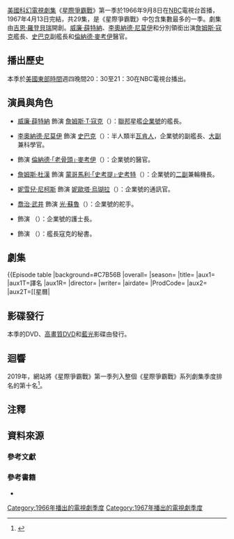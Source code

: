 {{noteTA
|G1=Show
|G2=TV
|G3=Movie
|G4=StarTrek
}}
{{Infobox television season
| season_name          = 《星際爭霸戰》
| season_number        = 1
| eng_name             = {{lang|en|''Star Trek: The Original Series'' (Season 1)}}
| bgcolour             = #c7b56b
| image                = Star Trek The Original Series season 1.jpg
| image_alt            = 
| caption              = 重製版DVD封面
| starring             = {{Plainlist|
* [[威廉·薛特納|威廉·薛特納]]
* [[李奧納德·尼莫伊|李奧納德·尼莫伊]]
* {{le|德福雷斯特·凱利|DeForest Kelley}}
}}
| country              = {{US}}
| num_episodes         = 29
| network              = [[全國廣播公司|NBC]]
| first_aired          = {{Start date|1966|9|8}}
| last_aired           = {{End date|1967|4|13}}
| next_season          = [[星際爭霸戰_(第二季)|第二季]]
| episode_list         = 星際爭霸戰集數列表
}}

[[美國|美國]][[科幻|科幻]][[電視劇集|電視劇集]]《[[星際爭霸戰|星際爭霸戰]]》第一季於1966年9月8日在[[全國廣播公司|NBC]]電視台首播，1967年4月13日完結，共29集，是《星際爭霸戰》中包含集數最多的一季。劇集由[[吉恩·羅登貝瑞|吉恩·羅登貝瑞]]開創。[[威廉·薛特納|威廉·薛特納]]、[[李奧納德·尼莫伊|李奧納德·尼莫伊]]和{{le|德福雷斯特·凱利|DeForest Kelley}}分別領銜出演[[詹姆斯·寇克|詹姆斯·寇克]]艦長、[[史巴克|史巴克]]副艦長和[[倫納德·麥考伊|倫納德·麥考伊]]醫官。

== 播出歷史 ==
本季於[[美國東部時間|美國東部時間]]週四晚間20：30至21：30在NBC電視台播出。

== 演員與角色 ==
{{Main|{{le|星際爭霸戰演員列表|List of Star Trek: The Original Series cast members}}}}

* [[威廉·薛特納|威廉·薛特納]] 飾演 [[詹姆斯·T·寇克|詹姆斯·T·寇克]]（{{lang|en|James T. Kirk}}）：[[星際聯邦|聯邦]]星艦[[聯邦星艦企業號_(NCC-1701)|企業號]]的艦長。

* [[李奧納德·尼莫伊|李奧納德·尼莫伊]] 飾演 [[史巴克|史巴克]]（{{lang|en|Spock}}）：半人類半[[瓦肯人|瓦肯人]]，企業號的副艦長、[[大副|大副]]兼科學官。

* {{le|德福雷斯特·凱利|DeForest Kelley}} 飾演 [[倫納德·麥考伊|倫納德·「老骨頭」·麥考伊]]（{{lang|en|Leonard "Bones" McCoy}}）：企業號的醫官。

* [[詹姆斯·杜漢|詹姆斯·杜漢]] 飾演 [[蒙哥馬利·史考特|蒙哥馬利·「史考提」·史考特]]（{{lang|en|Montgomery "Scotty" Scott}}）：企業號的[[二副|二副]]兼輪機長。

* [[妮雪兒·尼柯斯|妮雪兒·尼柯斯]] 飾演 [[妮歐塔·烏瑚拉|妮歐塔·烏瑚拉]]（{{lang|en|Nyota Uhura}}）：企業號的通訊官。

* [[喬治·武井|喬治·武井]] 飾演 [[光·蘇魯|光·蘇魯]]（{{lang|en|Hikaru Sulu}}）：企業號的舵手。

* {{le|梅潔·巴瑞特|Majel Barrett}} 飾演 {{le|克莉絲汀·查培爾|Christine Chapel}}（{{lang|en|Christine Chapel}}）：企業號的護士長。

* {{le|葛莉絲·李·惠特尼|Grace Lee Whitney}} 飾演 {{le|珍妮絲·蘭德|Janice Rand}}（{{lang|en|Janice Rand}}）：艦長寇克的秘書。

== 劇集 ==
{{see also|{{le|星際爭霸戰集數列表|List of Star Trek: The Original Series episodes}}}}
<onlyinclude>{{Episode table
|background=#C7B56B
|overall=
|season=
|title=
|aux1=
|aux1T=譯名
|aux1R={{efn|[[Netflix|Netflix]]上的《星際爭霸戰》第一季中包括試播集《囚籠》，因此總集數為30集<ref name="Netflix">{{cite web|url=https://www.netflix.com/tw/title/70136140|title=《星際爭霸戰》|last=|first=|work=[[Netflix|Netflix]]|date=|access-date=2020-07-16}}</ref>。}}
|director=
|writer=
|airdate=
|ProdCode=
|aux2=
|aux2T=[[星曆|{{black]]
|aux2R={{sfn|Trimble|1976|p=12–13}}
|airdateR={{sfn|Trimble|1976|p=37–89}}
|episodes=
{{Episode list/sublist|星際爭霸戰集數列表
| EpisodeNumber    = 1
| EpisodeNumber2   = 1
| AltTitle         = {{lang|en|The Man Trap}}
| Aux1             = 圈套
| Aux2             = 1513.1
| DirectedBy       = {{le|馬克·丹尼爾斯|Marc Daniels}}
| WrittenBy        = {{le|喬治·克萊頓·強森|George Clayton Johnson}}
| OriginalAirDate  = {{Start date|1966|9|8}}
| ProdCode         = 06
| ShortSummary     = 
| LineColor        = c7b56b
}}
{{Episode list/sublist|星際爭霸戰集數列表
| EpisodeNumber    = 2
| EpisodeNumber2   = 2
| AltTitle         = {{lang|en|Charlie X}}
| Aux1             = 查理X
| Aux2             = 1533.6
| DirectedBy       = {{le|勞倫斯·多布金|Lawrence Dobkin}}
| WrittenBy        = {{StoryTeleplay|s=[[吉恩·羅登貝瑞|吉恩·羅登貝瑞]]|t={{le|D·C·方塔納|D. C. Fontana}}}}
| OriginalAirDate  = {{Start date|1966|9|15}}
| ProdCode         = 08
| ShortSummary     = 
| LineColor        = c7b56b
}}
{{Episode list/sublist|星際爭霸戰集數列表
| EpisodeNumber    = 3
| EpisodeNumber2   = 3
| AltTitle         = {{lang|en|Where No Man Has Gone Before}}
| Aux1             = 人類未踏足之地
| Aux2             = 1312.4
| DirectedBy       = {{le|詹姆斯·戈德斯通|James Goldstone}}
| WrittenBy        = {{le|塞繆爾·A·皮普爾斯|Samuel A. Peeples}}
| OriginalAirDate  = {{Start date|1966|9|22}}
| ProdCode         = 02b
| ShortSummary     = 
| LineColor        = c7b56b
}}
{{Episode list/sublist|星際爭霸戰集數列表
| EpisodeNumber    = 4
| EpisodeNumber2   = 4
| AltTitle         = {{lang|en|The Naked Time}}
| Aux1             = 裸時
| Aux2             = 1704.2
| DirectedBy       = 馬克·丹尼爾斯
| WrittenBy        = {{le|約翰·D·F·布萊克|John D. F. Black}}
| OriginalAirDate  = {{Start date|1966|9|29}}
| ProdCode         = 07
| ShortSummary     = 
| LineColor        = c7b56b
}}
{{Episode list/sublist|星際爭霸戰集數列表
| EpisodeNumber    = 5
| EpisodeNumber2   = 5
| AltTitle         = {{lang|en|The Enemy Within}}
| Aux1             = 內部的敵人
| Aux2             = 1672.1
| DirectedBy       = {{le|里奧·佩恩|Leo Penn}}
| WrittenBy        = [[李察·麥森|李察·麥森]]
| OriginalAirDate  = {{Start date|1966|10|6}}
| ProdCode         = 05
| ShortSummary     = 
| LineColor        = c7b56b
}}
{{Episode list/sublist|星際爭霸戰集數列表
| EpisodeNumber    = 6
| EpisodeNumber2   = 6
| AltTitle         = {{lang|en|Mudd's Women}}
| Aux1             = 穆德的女人
| Aux2             = 1329.8
| DirectedBy       = {{le|哈維·哈特|Harvey Hart}}
| WrittenBy        = {{StoryTeleplay|s=吉恩·羅登貝瑞|t={{le|斯蒂芬·坎德爾|Stephen Kandel}}}}
| OriginalAirDate  = {{Start date|1966|10|13}}
| ProdCode         = 04
| ShortSummary     = 
| LineColor        = c7b56b
}}
{{Episode list/sublist|星際爭霸戰集數列表
| EpisodeNumber    = 7
| EpisodeNumber2   = 7
| AltTitle         = {{lang|en|What Are Little Girls Made Of?}}
| Aux1             = 小女孩的真面目
| Aux2             = 2712.4
| DirectedBy       = 詹姆斯·戈德斯通
| WrittenBy        = [[羅伯特·布洛克|羅伯特·布洛克]]
| OriginalAirDate  = {{Start date|1966|10|20}}
| ProdCode         = 10
| ShortSummary     = 
| LineColor        = c7b56b
}}
{{Episode list/sublist|星際爭霸戰集數列表
| EpisodeNumber    = 8
| EpisodeNumber2   = 8
| AltTitle         = {{lang|en|Miri}}
| Aux1             = 蜜莉
| Aux2             = 2713.5
| DirectedBy       = {{le|文森特·麥克維蒂|Vincent McEveety}}
| WrittenBy        = {{le|阿德里安·斯派斯|Adrian Spies}}
| OriginalAirDate  = {{Start date|1966|10|27}}
| ProdCode         = 12
| ShortSummary     = 
| LineColor        = c7b56b
}}
{{Episode list/sublist|星際爭霸戰集數列表
| EpisodeNumber    = 9
| EpisodeNumber2   = 9
| AltTitle         = {{lang|en|Dagger of the Mind}}
| Aux1             = 邪惡之心
| Aux2             = 2715.1
| DirectedBy       = 文森特·麥克維蒂
| WrittenBy        = {{le|西蒙·溫塞爾伯格|Shimon Wincelberg}}{{efn|name=Bar-David|片尾署名為S·巴爾-戴維（{{lang|en|S. Bar-David}}）。}}
| OriginalAirDate  = {{Start date|1966|11|3}}
| ProdCode         = 11
| ShortSummary     = 
| LineColor        = c7b56b
}}
{{Episode list/sublist|星際爭霸戰集數列表
| EpisodeNumber    = 10
| EpisodeNumber2   = 10
| AltTitle         = {{lang|en|The Corbomite Maneuver}}
| Aux1             = 可奪脈策略
| Aux2             = 1512.2
| DirectedBy       = {{le|約瑟夫·薩金特|Joseph Sargent}}
| WrittenBy        = {{le|傑瑞·索爾|Jerry Sohl}}
| OriginalAirDate  = {{Start date|1966|11|10}}
| ProdCode         = 03
| ShortSummary     = 
| LineColor        = c7b56b
}}
{{Episode list/sublist|星際爭霸戰集數列表
|NumParts=2
| EpisodeNumber    = 11<hr />12
| EpisodeNumber2   = 11<hr />12
| AltTitle         = {{lang|en|The Menagerie}}
| Aux1             = 軍事審判
| Aux2_1           = 3012.4
| Aux2_2           = 3013.1
| DirectedBy_1     = 馬克·丹尼爾斯
| DirectedBy_2     = {{le|羅伯特·巴特勒 (導演)|Robert Butler (director)|羅伯特·巴特勒}}
| WrittenBy        = 吉恩·羅登貝瑞
| OriginalAirDate_1= {{Start date|1966|11|17}}
| OriginalAirDate_2= {{Start date|1966|11|24}}
| ProdCode_1       = 16A
| ProdCode_2       = 16B
| ShortSummary     = 
| LineColor        = c7b56b
}}
{{Episode list/sublist|星際爭霸戰集數列表
| EpisodeNumber    = 13
| EpisodeNumber2   = 13
| AltTitle         = {{lang|en|The Conscience of the King}}
| Aux1             = 國王的良知
| Aux2             = 2817.6
| DirectedBy       = {{le|蓋德·奧斯瓦爾德|Gerd Oswald}}
| WrittenBy        = 巴里·特里弗斯
| OriginalAirDate  = {{Start date|1966|12|8}}
| ProdCode         = 13
| ShortSummary     = 
| LineColor        = c7b56b
}}
{{Episode list/sublist|星際爭霸戰集數列表
| EpisodeNumber    = 14
| EpisodeNumber2   = 14
| AltTitle         = {{lang|en|Balance of Terror}}
| Aux1             = 恐怖的平衡
| Aux2             = 1709.2
| DirectedBy       = 文森特·麥克維蒂
| WrittenBy        = {{le|保羅·施耐德 (編劇)|Paul Schneider (writer)|保羅·施耐德}}
| OriginalAirDate  = {{Start date|1966|12|15}}
| ProdCode         = 09
| ShortSummary     = 
| LineColor        = c7b56b
}}
{{Episode list/sublist|星際爭霸戰集數列表
| EpisodeNumber    = 15
| EpisodeNumber2   = 15
| AltTitle         = {{lang|en|Shore Leave}}
| Aux1             = 休假
| Aux2             = 3025.3
| DirectedBy       = {{le|羅伯特·斯帕爾|Robert Sparr}}
| WrittenBy        = [[席奧多爾·史鐸金|席奧多爾·史鐸金]]
| OriginalAirDate  = {{Start date|1966|12|29}}
| ProdCode         = 17
| ShortSummary     = 
| LineColor        = c7b56b
}}
{{Episode list/sublist|星際爭霸戰集數列表
| EpisodeNumber    = 16
| EpisodeNumber2   = 16
| AltTitle         = {{lang|en|The Galileo Seven}}
| Aux1             = 伽利略號7號
| Aux2             = 2821.5
| DirectedBy       = {{le|羅伯特·吉斯特|Robert Gist}}
| WrittenBy        = {{StoryTeleplay|s={{le|奧利弗·克勞福德|Oliver Crawford}}|t=奧利弗·克勞福德和西蒙·溫塞爾伯格{{efn|name=Bar-David}}}}
| OriginalAirDate  = {{Start date|1967|1|5}}
| ProdCode         = 14
| ShortSummary     = 
| LineColor        = c7b56b
}}
{{Episode list/sublist|星際爭霸戰集數列表
| EpisodeNumber    = 17
| EpisodeNumber2   = 17
| AltTitle         = {{lang|en|The Squire of Gothos}}
| Aux1             = 星際沙漠
| Aux2             = 2124.5
| DirectedBy       = 唐·麥克杜格爾
| WrittenBy        = 保羅·施耐德
| OriginalAirDate  = {{Start date|1967|1|12}}
| ProdCode         = 18
| ShortSummary     = 
| LineColor        = c7b56b
}}
{{Episode list/sublist|星際爭霸戰集數列表
| EpisodeNumber    = 18
| EpisodeNumber2   = 18
| AltTitle         = {{lang|en|Arena}}
| Aux1             = 競技場
| Aux2             = 3045.6
| DirectedBy       = {{le|約瑟夫·佩夫尼|Joseph Pevney}}
| WrittenBy        = {{StoryTeleplay|s=[[弗雷德里克·布朗|弗雷德里克·布朗]]|t={{le|吉恩·L·庫恩|Gene L. Coon}}}}
| OriginalAirDate  = {{Start date|1967|1|19}}
| ProdCode         = 19
| ShortSummary     = 
| LineColor        = c7b56b
}}
{{Episode list/sublist|星際爭霸戰集數列表
| EpisodeNumber    = 19
| EpisodeNumber2   = 19
| AltTitle         = {{lang|en|Tomorrow Is Yesterday}}
| Aux1             = 回到過去
| Aux2             = 3113.2
| DirectedBy       = {{le|迈克尔·奥赫里奇|Michael O'Herlihy}}
| WrittenBy        = D·C·方塔納
| OriginalAirDate  = {{Start date|1967|1|26}}
| ProdCode         = 21
| ShortSummary     = 
| LineColor        = c7b56b
}}
{{Episode list/sublist|星際爭霸戰集數列表
| EpisodeNumber    = 20
| EpisodeNumber2   = 20
| AltTitle         = {{lang|en|Court Martial}}
| Aux1             = 殺父兇手
| Aux2             = 2947.3
| DirectedBy       = 馬克·丹尼爾斯
| WrittenBy        = {{StoryTeleplay|s={{le|唐·M·曼凱維奇|Don M. Mankiewicz}}|t=唐·M·曼凱維奇和{{le|史蒂芬·W·卡拉巴索斯|Steven W. Carabatsos}}}}
| OriginalAirDate  = {{Start date|1967|2|2}}
| ProdCode         = 15
| ShortSummary     = 
| LineColor        = c7b56b
}}
{{Episode list/sublist|星際爭霸戰集數列表
| EpisodeNumber    = 21
| EpisodeNumber2   = 21
| AltTitle         = {{lang|en|The Return of the Archons}}
| Aux1             = 執政官回來了
| Aux2             = 3156.2
| DirectedBy       = 約瑟夫·佩夫尼
| WrittenBy        = {{StoryTeleplay|s=吉恩·羅登貝瑞|t=鮑里斯·索貝爾曼}}
| OriginalAirDate  = {{Start date|1967|2|9}}
| ProdCode         = 22
| ShortSummary     = 
| LineColor        = c7b56b
}}
{{Episode list/sublist|星際爭霸戰集數列表
| EpisodeNumber    = 22
| EpisodeNumber2   = 22
| AltTitle         = {{lang|en|Space Seed}}
| Aux1             = 太空種子
| Aux2             = 3141.9
| DirectedBy       = 馬克·丹尼爾斯
| WrittenBy        = {{StoryTeleplay|s=凱里·威爾伯|t=吉恩·L·庫恩和凱里·威爾伯}}
| OriginalAirDate  = {{Start date|1967|2|16}}
| ProdCode         = 24
| ShortSummary     = 
| LineColor        = c7b56b
}}
{{Episode list/sublist|星際爭霸戰集數列表
| EpisodeNumber    = 23
| EpisodeNumber2   = 23
| AltTitle         = {{lang|en|A Taste of Armageddon}}
| Aux1             = 淺嚐世界末日
| Aux2             = 3192.1
| DirectedBy       = 約瑟夫·佩夫尼
| WrittenBy        = {{StoryTeleplay|s=羅伯特·哈姆納|t=羅伯特·哈姆納和吉恩·L·庫恩}}
| OriginalAirDate  = {{Start date|1967|2|23}}
| ProdCode         = 23
| ShortSummary     = 
| LineColor        = c7b56b
}}
{{Episode list/sublist|星際爭霸戰集數列表
| EpisodeNumber    = 24
| EpisodeNumber2   = 24
| AltTitle         = {{lang|en|This Side of Paradise}}
| Aux1             = 天堂的另一面
| Aux2             = 3417.3–<br />3417.7
| DirectedBy       = {{le|瑞弗·赛恩斯基|Ralph Senensky}}
| WrittenBy        = {{StoryTeleplay|s=傑瑞·索爾{{efn|片尾署名為內森·巴特勒（{{lang|en|Nathan Butler}}）。}}和D·C·方塔納|t=D·C·方塔納}}
| OriginalAirDate  = {{Start date|1967|3|2}}
| ProdCode         = 25
| ShortSummary     = 
| LineColor        = c7b56b
}}
{{Episode list/sublist|星際爭霸戰集數列表
| EpisodeNumber    = 25
| EpisodeNumber2   = 25
| AltTitle         = {{lang|en|The Devil in the Dark}}
| Aux1             = 黑暗中的惡魔
| Aux2             = 3196.1
| DirectedBy       = 約瑟夫·佩夫尼
| WrittenBy        = 吉恩·L·庫恩
| OriginalAirDate  = {{Start date|1967|3|9}}
| ProdCode         = 26
| ShortSummary     = 
| LineColor        = c7b56b
}}
{{Episode list/sublist|星際爭霸戰集數列表
| EpisodeNumber    = 26
| EpisodeNumber2   = 26
| AltTitle         = {{lang|en|Errand of Mercy}}
| Aux1             = 仁慈的使命
| Aux2             = 3198.4
| DirectedBy       = {{le|約翰·紐蘭德|John Newland}}
| WrittenBy        = 吉恩·L·庫恩
| OriginalAirDate  = {{Start date|1967|3|23}}
| ProdCode         = 27
| ShortSummary     = 
| LineColor        = c7b56b
}}
{{Episode list/sublist|星際爭霸戰集數列表
| EpisodeNumber    = 27
| EpisodeNumber2   = 27
| AltTitle         = {{lang|en|The Alternative Factor}}
| Aux1             = 另類因素
| Aux2             = 3087.6
| DirectedBy       = 蓋德·奧斯瓦爾德
| WrittenBy        = {{le|唐·英格爾斯|Don Ingalls}}
| OriginalAirDate  = {{Start date|1967|3|30}}
| ProdCode         = 20
| ShortSummary     = 
| LineColor        = c7b56b
}}
{{Episode list/sublist|星際爭霸戰集數列表
| EpisodeNumber    = 28
| EpisodeNumber2   = 28
| AltTitle         = {{lang|en|The City on the Edge of Forever}}
| Aux1             = 永恆邊界之城
| Aux2             = 3134.0
| DirectedBy       = 約瑟夫·佩夫尼
| WrittenBy        = [[哈蘭·艾里森|哈蘭·艾里森]]
| OriginalAirDate  = {{Start date|1967|4|6}}
| ProdCode         = 28
| ShortSummary     = 
| LineColor        = c7b56b
}}
{{Episode list/sublist|星際爭霸戰集數列表
| EpisodeNumber    = 29
| EpisodeNumber2   = 29
| AltTitle         = {{lang|en|Operation -- Annihilate!}}
| Aux1             = 毀滅操縱
| Aux2             = 3287.2
| DirectedBy       = {{le|赫歇爾·多爾蒂|Herschel Daugherty}}
| WrittenBy        = 史蒂芬·W·卡拉巴索斯
| OriginalAirDate  = {{Start date|1967|4|13}}
| ProdCode         = 29
| ShortSummary     = 
| LineColor        = c7b56b
}}
}}</onlyinclude>

== 影碟發行 ==
本季的DVD、[[高畫質DVD|高畫質DVD]]和[[藍光|藍光]]影碟由{{le|派拉蒙家庭娛樂|Paramount Home Entertainment}}發行。
{{Television home release
 | color = c7b56b
 | title = 《星際爭霸戰》第一季
 | set_details = 
* 29集／寬高比1.33:1
* 總時長：1460分鐘
* 語言：英語、法語、西班牙語（A區藍光影碟）
* 字幕：英語、法語、西班牙語、葡萄牙語（A區藍光影碟）
 | hide_special = y
 | special_features =
 | region1 = {{Start date|2014|9|16}}{{small|（重製版）}}<ref>{{cite web |url=https://www.amazon.com/Malachi-Throne/dp/B00MFPXPEG |title=Star Trek: The Original Series: Season 1 Remastered |via=Amazon |access-date=2020-07-18}}</ref>
 | region2 = {{Start date|2014|10|2}}{{small|（重製版）}}<ref>{{cite web |url=https://www.amazon.co.uk/Raumschiff-Enterprise-Season-Discs-Multibox/dp/B00LXUGRRQ |title=STAR TREK TOS S1 MB - MOVIE [DVD] [1967] |via=Amazon |access-date=2020-07-18 |archive-date=2020-07-18 |archive-url=https://web.archive.org/web/20200718061503/https://www.amazon.co.uk/Raumschiff-Enterprise-Season-Discs-Multibox/dp/B00LXUGRRQ |dead-url=no }}</ref>
 | region4 = {{Start date|2009|4|30}}<ref>{{cite web |url=https://www.jbhifi.com.au/products/star-trek-the-original-series-series-1-1966-8-dvd |title=Star Trek: The Original Series - Series 1 |via=JB Hi-Fi |access-date=2020-07-18 |archive-date=2020-07-19 |archive-url=https://web.archive.org/web/20200719060620/https://www.jbhifi.com.au/products/star-trek-the-original-series-series-1-1966-8-dvd |dead-url=no }}</ref>
| regionA = {{Start date|2009|4|28}}<ref>{{cite web |url=https://www.amazon.com/Star-Trek-The-Original-Series-Season-1-Blu-ray/dp/B001TH16DS |title=Star Trek: The Original Series - Season 1 [Blu-ray] |via=Amazon |access-date=2020-07-18}}</ref>
| regionB = {{Start date|2009|4|27}}{{small|（英國）}}<ref>{{cite web |url=https://www.amazon.co.uk/Star-Trek-Original-Season-Blu-ray/dp/B001S3GDTU |title=Star Trek: The Original Series - Season 1 [Blu-ray] [1966] |via=Amazon |access-date=2020-07-18 |archive-date=2020-07-18 |archive-url=https://web.archive.org/web/20200718054327/https://www.amazon.co.uk/Star-Trek-Original-Season-Blu-ray/dp/B001S3GDTU |dead-url=no }}</ref><br />{{Start date|2009|4|30}}{{small|（澳洲）}}<ref>{{cite web |url=https://www.jbhifi.com.au/products/star-trek-the-original-series-season-1-1966-blu-ray |title=Star Trek: The Original Series - Series 1 |via=JB Hi-Fi |access-date=2020-07-18 |archive-date=2020-07-18 |archive-url=https://web.archive.org/web/20200718074903/https://www.jbhifi.com.au/products/star-trek-the-original-series-season-1-1966-blu-ray |dead-url=no }}</ref>
}}

== 迴響 ==
2019年，{{le|漫畫書資源|Comic Book Resources}}網站將《星際爭霸戰》第一季列入整個《星際爭霸戰》系列劇集季度排名的第十名<ref>{{Cite web|url=https://www.cbr.com/every-star-trek-tv-season-ranked/|title=Every Star Trek Season of TV Ever, Ranked from Worst to Best|date=2019-01-04|website=CBR|access-date=2019-03-26|archive-date=2019-02-03|archive-url=https://web.archive.org/web/20190203024856/https://www.cbr.com/every-star-trek-tv-season-ranked/|dead-url=no}}</ref>。

== 注釋 ==
{{reflist|30em|group=lower-alpha}}

== 資料來源 ==
=== 參考文獻 ===
{{reflist|30em}}

=== 參考書籍 ===
* {{cite book|last=Trimble |first=Bjo |title=''Star Trek Concordance'' |publisher=Ballantine Books |location=[[New_York|New York]] |year=1976 |isbn=0-345-25137-7 |ref=harv}}
<!--
{{Star Trek: The Original Series episodes|1}}
{{Star Trek: The Original Series}}
-->
{{DEFAULTSORT:Star Trek: The Original Series (Season 1)}}
[[Category:1966年播出的電視劇季度|Category:1966年播出的電視劇季度]]
[[Category:1967年播出的電視劇季度|Category:1967年播出的電視劇季度]]